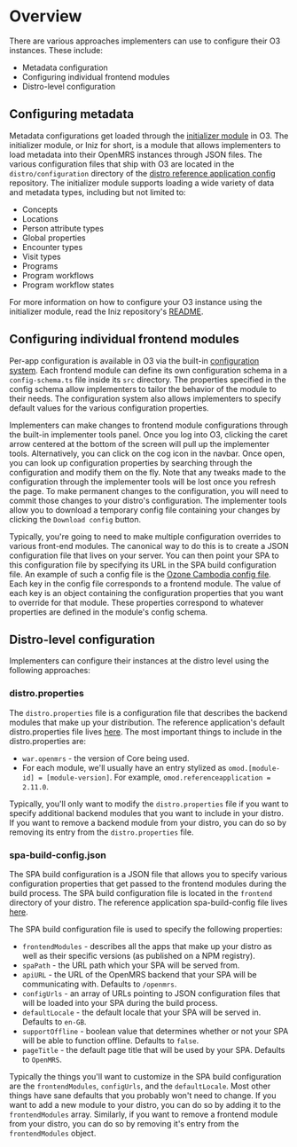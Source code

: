 # Overview

There are various approaches implementers can use to configure their O3 instances. These include:

- Metadata configuration
- Configuring individual frontend modules
- Distro-level configuration

## Configuring metadata

Metadata configurations get loaded through the [initializer module](https://github.com/mekomsolutions/openmrs-module-initializer) in O3. The initializer module, or Iniz for short, is a module that allows implementers to load metadata into their OpenMRS instances through JSON files. The various configuration files that ship with O3 are located in the `distro/configuration` directory of the [distro reference application config](https://github.com/openmrs/openmrs-distro-referenceapplication/tree/main/distro/configuration) repository. The initializer module supports loading a wide variety of data and metadata types, including but not limited to:

- Concepts
- Locations
- Person attribute types
- Global properties
- Encounter types
- Visit types
- Programs
- Program workflows
- Program workflow states

For more information on how to configure your O3 instance using the initializer module, read the Iniz repository's [README](https://github.com/mekomsolutions/openmrs-module-initializer#openmrs-initializer-module).

## Configuring individual frontend modules

Per-app configuration is available in O3 via the built-in [configuration system](/docs/configuration-system). Each frontend module can define its own configuration schema in a `config-schema.ts` file inside its `src` directory. The properties specified in the config schema allow implementers to tailor the behavior of the module to their needs. The configuration system also allows implementers to specify default values for the various configuration properties. 

Implementers can make changes to frontend module configurations through the built-in implementer tools panel. Once you log into O3, clicking the caret arrow centered at the bottom of the screen will pull up the implementer tools. Alternatively, you can click on the cog icon in the navbar. Once open, you can look up configuration properties by searching through the configuration and modify them on the fly. Note that any tweaks made to the configuration through the implementer tools will be lost once you refresh the page. To make permanent changes to the configuration, you will need to commit those changes to your distro's configuration. The implementer tools allow you to download a temporary config file containing your changes by clicking the `Download config` button.

Typically, you're going to need to make multiple configuration overrides to various front-end modules. The canonical way to do this is to create a JSON configuration file that lives on your server. You can then point your SPA to this configuration file by specifying its URL in the SPA build configuration file. An example of such a config file is the [Ozone Cambodia config file](https://github.com/openmrs/ozone-distro-cambodia/blob/main/configs/openmrs/frontend_config/ozone-frontend-config.json). Each key in the config file corresponds to a frontend module. The value of each key is an object containing the configuration properties that you want to override for that module. These properties correspond to whatever properties are defined in the module's config schema.

## Distro-level configuration

Implementers can configure their instances at the distro level using the following approaches:

### distro.properties

The `distro.properties` file is a configuration file that describes the backend modules that make up your distribution. The reference application's default distro.properties file lives [here](https://github.com/openmrs/openmrs-distro-referenceapplication/blob/main/distro/distro.properties). The most important things to include in the distro.properties are:

- `war.openmrs` - the version of Core being used.
- For each module, we'll usually have an entry stylized as `omod.[module-id] = [module-version]`. For example, `omod.referenceapplication = 2.11.0`.

Typically, you'll only want to modify the `distro.properties` file if you want to specify additional backend modules that you want to include in your distro. If you want to remove a backend module from your distro, you can do so by removing its entry from the `distro.properties` file.

### spa-build-config.json

The SPA build configuration is a JSON file that allows you to specify various configuration properties that get passed to the frontend modules during the build process. The SPA build configuration file is located in the `frontend` directory of your distro. The reference application spa-build-config file lives [here](https://github.com/openmrs/openmrs-distro-referenceapplication/blob/main/frontend/spa-build-config.json).

The SPA build configuration file is used to specify the following properties:

- `frontendModules` - describes all the apps that make up your distro as well as their specific versions (as published on a NPM registry).
- `spaPath` - the URL path which your SPA will be served from. 
- `apiURL` - the URL of the OpenMRS backend that your SPA will be communicating with. Defaults to `/openmrs`.
- `configUrls` - an array of URLs pointing to JSON configuration files that will be loaded into your SPA during the build process. 
- `defaultLocale` - the default locale that your SPA will be served in. Defaults to `en-GB`.
- `supportOffline` - boolean value that determines whether or not your SPA will be able to function offline. Defaults to `false`.
- `pageTitle` - the default page title that will be used by your SPA. Defaults to `OpenMRS`.

Typically the things you'll want to customize in the SPA build configuration are the `frontendModules`, `configUrls`, and the `defaultLocale`. Most other things have sane defaults that you probably won't need to change. If you want to add a new module to your distro, you can do so by adding it to the `frontendModules` array. Similarly, if you want to remove a frontend module from your distro, you can do so by removing it's entry from the `frontendModules` object.
